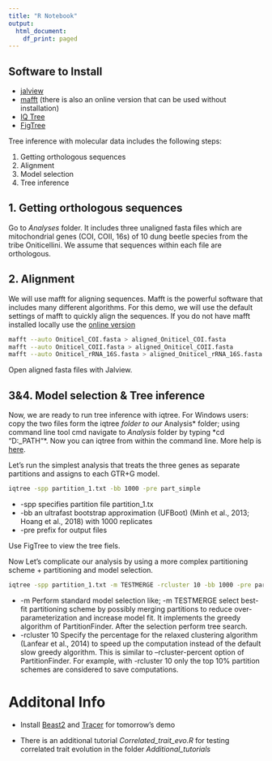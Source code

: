 ```yaml
---
title: "R Notebook"
output:
  html_document:
    df_print: paged
---
```

## Software to Install

* [jalview](https://www.jalview.org)
* [mafft](https://mafft.cbrc.jp/alignment/software/) (there is also an online version that can be used without installation)
* [IQ Tree](http://www.iqtree.org)
* [FigTree](https://github.com/rambaut/figtree/releases)


Tree inference with molecular data includes the following steps:

1. Getting orthologous sequences
2. Alignment
3. Model selection
4. Tree inference


## 1. Getting orthologous sequences

Go to *Analyses* folder. It includes three unaligned fasta files which are mitochondrial genes (COI, COII, 16s) of 10 dung beetle species from the tribe Oniticellini. We assume that sequences within each file are orthologous.

## 2. Alignment

We will use mafft for aligning sequences. Mafft is the powerful software that includes many different algorithms. For this demo, we will use the default settings of mafft to quickly align the sequences. If you do not have mafft installed locally use the [online version](https://mafft.cbrc.jp/alignment/server/) 


```bash
mafft --auto Oniticel_COI.fasta > aligned_Oniticel_COI.fasta 
mafft --auto Oniticel_COII.fasta > aligned_Oniticel_COII.fasta 
mafft --auto Oniticel_rRNA_16S.fasta > aligned_Oniticel_rRNA_16S.fasta
```

Open aligned fasta files with Jalview.

## 3&4. Model selection & Tree inference
Now, we are ready to run tree inference with iqtree. For Windows users: copy the two files form the iqtree *\bin* folder to our  *Analysis* folder; using command line tool cmd navigate to *Analysis* folder by typing *cd "D:\YOUR_PATH\Analysis"*. Now you can iqtree from within the command line. More help is [here](http://www.iqtree.org/doc/Quickstart).

Let's run the simplest analysis that treats the three genes as separate partitions and assigns to each GTR+G model.

```bash
iqtree -spp partition_1.txt -bb 1000 -pre part_simple
```

* -spp specifies partition file partition_1.tx
* -bb an ultrafast bootstrap approximation (UFBoot) (Minh et al., 2013; Hoang et al., 2018) with 1000 replicates
* -pre prefix for output files

Use FigTree to view the tree fiels.

Now Let's complicate our analysis by using a more complex partitioning scheme + partitioning and model selection.

```bash
iqtree -spp partition_1.txt -m TESTMERGE -rcluster 10 -bb 1000 -pre part_Best
```

* -m Perform standard model selection like; -m TESTMERGE select best-fit partitioning scheme by possibly merging partitions to reduce over-parameterization and increase model fit. It implements the greedy algorithm of PartitionFinder. After the selection perform tree search.
* -rcluster 10 Specify the percentage for the relaxed clustering algorithm (Lanfear et al., 2014) to speed up the computation instead of the default slow greedy algorithm. This is similar to --rcluster-percent option of PartitionFinder. For example, with -rcluster 10 only the top 10% partition schemes are considered to save computations.

# Additonal Info

* Install [Beast2](https://www.beast2.org) and [Tracer](http://tree.bio.ed.ac.uk/software/tracer/) for tomorrow's demo

* There is an additional tutorial *Correlated_trait_evo.R* for testing correlated trait evolution in the folder *Additional_tutorials*
